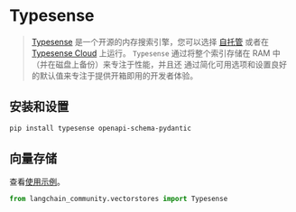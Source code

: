 # Typesense

> [Typesense](https://typesense.org) 是一个开源的内存搜索引擎，您可以选择
> [自托管](https://typesense.org/docs/guide/install-typesense.html#option-2-local-machine-self-hosting) 或者在
> [Typesense Cloud](https://cloud.typesense.org/) 上运行。
> `Typesense` 通过将整个索引存储在 RAM 中（并在磁盘上备份）来专注于性能，并且还
> 通过简化可用选项和设置良好的默认值来专注于提供开箱即用的开发者体验。

## 安装和设置


```bash
pip install typesense openapi-schema-pydantic
```

## 向量存储

查看[使用示例](/docs/integrations/vectorstores/typesense)。

```python
from langchain_community.vectorstores import Typesense
```
